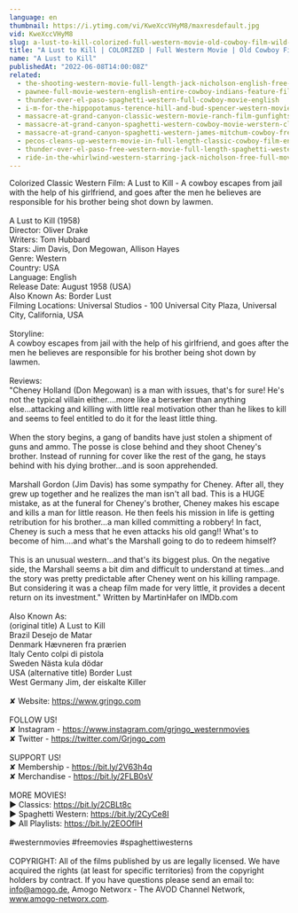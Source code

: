 ```yaml
---
language: en
thumbnail: https://i.ytimg.com/vi/KweXccVHyM8/maxresdefault.jpg
vid: KweXccVHyM8
slug: a-lust-to-kill-colorized-full-western-movie-old-cowboy-film-wild-west
title: "A Lust to Kill | COLORIZED | Full Western Movie | Old Cowboy Film | Wild West"
name: "A Lust to Kill"
publishedAt: "2022-06-08T14:00:08Z"
related:
  - the-shooting-western-movie-full-length-jack-nicholson-english-free-full-westerns
  - pawnee-full-movie-western-english-entire-cowboy-indians-feature-film-free-full-westerns
  - thunder-over-el-paso-spaghetti-western-full-cowboy-movie-english
  - i-m-for-the-hippopotamus-terence-hill-and-bud-spencer-western-movie
  - massacre-at-grand-canyon-classic-western-movie-ranch-film-gunfights
  - massacre-at-grand-canyon-spaghetti-western-cowboy-movie-werstern-classic-english
  - massacre-at-grand-canyon-spaghetti-western-james-mitchum-cowboy-free-westerns
  - pecos-cleans-up-western-movie-in-full-length-classic-cowboy-film-english-free-movie
  - thunder-over-el-paso-free-western-movie-full-length-spaghetti-western-full-action-movie
  - ride-in-the-whirlwind-western-starring-jack-nicholson-free-full-movie-english-youtube-movies
---
```


Colorized Classic Western Film: A Lust to Kill - A cowboy escapes from jail with the help of his girlfriend, and goes after the men he believes are responsible for his brother being shot down by lawmen.<br />
<br />
A Lust to Kill (1958)<br />
Director: Oliver Drake<br />
Writers: Tom Hubbard <br />
Stars: Jim Davis, Don Megowan, Allison Hayes<br />
Genre: Western<br />
Country: USA<br />
Language: English<br />
Release Date: August 1958 (USA)<br />
Also Known As: Border Lust <br />
Filming Locations: Universal Studios - 100 Universal City Plaza, Universal City, California, USA<br />
<br />
Storyline:<br />
A cowboy escapes from jail with the help of his girlfriend, and goes after the men he believes are responsible for his brother being shot down by lawmen.<br />
<br />
Reviews:<br />
"Cheney Holland (Don Megowan) is a man with issues, that's for sure! He's not the typical villain either....more like a berserker than anything else...attacking and killing with little real motivation other than he likes to kill and seems to feel entitled to do it for the least little thing.<br />
<br />
When the story begins, a gang of bandits have just stolen a shipment of guns and ammo. The posse is close behind and they shoot Cheney's brother. Instead of running for cover like the rest of the gang, he stays behind with his dying brother...and is soon apprehended.<br />
<br />
Marshall Gordon (Jim Davis) has some sympathy for Cheney. After all, they grew up together and he realizes the man isn't all bad. This is a HUGE mistake, as at the funeral for Cheney's brother, Cheney makes his escape and kills a man for little reason. He then feels his mission in life is getting retribution for his brother...a man killed committing a robbery! In fact, Cheney is such a mess that he even attacks his old gang!! What's to become of him....and what's the Marshall going to do to redeem himself?<br />
<br />
This is an unusual western...and that's its biggest plus. On the negative side, the Marshall seems a bit dim and difficult to understand at times...and the story was pretty predictable after Cheney went on his killing rampage. But considering it was a cheap film made for very little, it provides a decent return on its investment." Written by MartinHafer on IMDb.com <br />
<br />
Also Known As:<br />
(original title) A Lust to Kill<br />
Brazil Desejo de Matar<br />
Denmark Hævneren fra prærien<br />
Italy Cento colpi di pistola<br />
Sweden Nästa kula dödar<br />
USA (alternative title) Border Lust<br />
West Germany Jim, der eiskalte Killer<br />
<br />
✘ Website: https://www.grjngo.com<br />
<br />
FOLLOW US!<br />
✘ Instagram - https://www.instagram.com/grjngo_westernmovies<br />
✘ Twitter - https://twitter.com/Grjngo_com<br />
<br />
SUPPORT US!<br />
✘ Membership - https://bit.ly/2V63h4q<br />
✘ Merchandise - https://bit.ly/2FLB0sV<br />
<br />
MORE MOVIES! <br />
► Classics: https://bit.ly/2CBLt8c <br />
► Spaghetti Western: https://bit.ly/2CyCe8I <br />
► All Playlists: https://bit.ly/2EOOfIH <br />
<br />
#westernmovies #freemovies #spaghettiwesterns<br />
<br />
COPYRIGHT: All of the films published by us are legally licensed. We have acquired the rights (at least for specific territories) from the copyright holders by contract. If you have questions please send an email to: info@amogo.de, Amogo Networx - The AVOD Channel Network, www.amogo-networx.com.